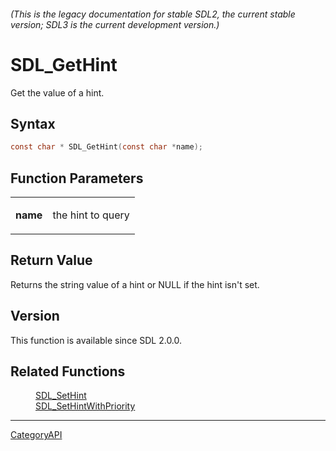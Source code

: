 ====== (This is the legacy documentation for stable SDL2, the current stable version; SDL3 is the current development version.) ======
= SDL_GetHint =

Get the value of a hint.

== Syntax ==

<syntaxhighlight lang='c'>
const char * SDL_GetHint(const char *name);
</syntaxhighlight>

== Function Parameters ==

{|
|'''name'''
|the hint to query
|}

== Return Value ==

Returns the string value of a hint or NULL if the hint isn't set.

== Version ==

This function is available since SDL 2.0.0.

== Related Functions ==

:[[SDL_SetHint]]
:[[SDL_SetHintWithPriority]]

----
[[CategoryAPI]]


